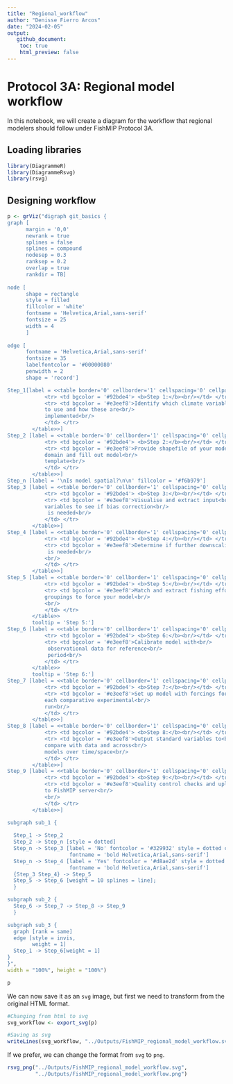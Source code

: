 ```yaml
---
title: "Regional_workflow"
author: "Denisse Fierro Arcos"
date: "2024-02-05"
output:
   github_document:
    toc: true
    html_preview: false
---
```


# Protocol 3A: Regional model workflow
In this notebook, we will create a diagram for the workflow that regional modelers should follow under FishMIP Protocol 3A.  
  
## Loading libraries
  
```r
library(DiagrammeR)
library(DiagrammeRsvg)
library(rsvg)
```

## Designing workflow
  
```r
p <- grViz("digraph git_basics {
graph [
      margin = '0,0'
      newrank = true
      splines = false
      splines = compound
      nodesep = 0.3
      ranksep = 0.2
      overlap = true
      rankdir = TB]
      
node [
      shape = rectangle
      style = filled
      fillcolor = 'white'
      fontname = 'Helvetica,Arial,sans-serif'
      fontsize = 25
      width = 4
      ]
      
edge [
      fontname = 'Helvetica,Arial,sans-serif'
      fontsize = 35
      labelfontcolor = '#00000080'
      penwidth = 2
      shape = 'record']

Step_1[label = <<table border='0' cellborder='1' cellspacing='0' cellpadding='28'>
			<tr> <td bgcolor = '#92bde4'> <b>Step 1:</b><br/></td> </tr>
			<tr> <td bgcolor = '#e3eef8'>Identify which climate variables<br/>
			to use and how these are<br/>
			implemented<br/>
			</td> </tr>
		</table>>]
Step_2 [label = <<table border='0' cellborder='1' cellspacing='0' cellpadding='28'>
			<tr> <td bgcolor = '#92bde4'> <b>Step 2:</b><br/></td> </tr>
			<tr> <td bgcolor = '#e3eef8'>Provide shapefile of your model<br/>
			domain and fill out model<br/>
			template<br/>
			</td> </tr>
		</table>>]
Step_n [label = '\nIs model spatial?\n\n' fillcolor = '#f6b979']
Step_3 [label = <<table border='0' cellborder='1' cellspacing='0' cellpadding='28'>
			<tr> <td bgcolor = '#92bde4'> <b>Step 3:</b><br/></td> </tr>
			<tr> <td bgcolor = '#e3eef8'>Visualise and extract input<br/>
			variables to see if bias correction<br/>
			 is needed<br/>
			</td> </tr>
		</table>>]
Step_4 [label = <<table border='0' cellborder='1' cellspacing='0' cellpadding='28'>
			<tr> <td bgcolor = '#92bde4'> <b>Step 4:</b><br/></td> </tr>
			<tr> <td bgcolor = '#e3eef8'>Determine if further downscaling<br/>
			 is needed<br/>
			<br/>
			</td> </tr>
		</table>>]
Step_5 [label = <<table border='0' cellborder='1' cellspacing='0' cellpadding='28'>
			<tr> <td bgcolor = '#92bde4'> <b>Step 5:</b><br/></td> </tr>
			<tr> <td bgcolor = '#e3eef8'>Match and extract fishing effort<br/>
			groupings to force your model<br/>
			<br/>
			</td> </tr>
		</table>>
		tooltip = 'Step 5:']
Step_6 [label = <<table border='0' cellborder='1' cellspacing='0' cellpadding='28'>
			<tr> <td bgcolor = '#92bde4'> <b>Step 6:</b><br/></td> </tr>
			<tr> <td bgcolor = '#e3eef8'>Calibrate model with<br/>
			 observational data for reference<br/>
			 period<br/>
			</td> </tr>
		</table>>
		tooltip = 'Step 6:']
Step_7 [label = <<table border='0' cellborder='1' cellspacing='0' cellpadding='28'>
			<tr> <td bgcolor = '#92bde4'> <b>Step 7:</b><br/></td> </tr>
			<tr> <td bgcolor = '#e3eef8'>Set up model with forcings for<br/>
			each comparative experimental<br/>
			run<br/>
			</td> </tr>
		</table>>]
Step_8 [label = <<table border='0' cellborder='1' cellspacing='0' cellpadding='28'>
			<tr> <td bgcolor = '#92bde4'> <b>Step 8:</b><br/></td> </tr>
			<tr> <td bgcolor = '#e3eef8'>Output standard variables to<br/>
			compare with data and across<br/>
			models over time/space<br/>
			</td> </tr>
		</table>>]
Step_9 [label = <<table border='0' cellborder='1' cellspacing='0' cellpadding='28'>
			<tr> <td bgcolor = '#92bde4'> <b>Step 9:</b><br/></td> </tr>
			<tr> <td bgcolor = '#e3eef8'>Quality control checks and upload<br/>
			to FishMIP server<br/>
			<br/>
			</td> </tr>
		</table>>]

subgraph sub_1 {
  
  Step_1 -> Step_2 
  Step_2 -> Step_n [style = dotted]
  Step_n -> Step_3 [label = 'No' fontcolor = '#329932' style = dotted color = '#329932' 
                    fontname = 'bold Helvetica,Arial,sans-serif']
  Step_n -> Step_4 [label = 'Yes' fontcolor = '#d8ae2d' style = dotted color = '#d8ae2d'
                    fontname = 'bold Helvetica,Arial,sans-serif']
  {Step_3 Step_4} -> Step_5
  Step_5 -> Step_6 [weight = 10 splines = line];
  }

subgraph sub_2 {
  Step_6 -> Step_7 -> Step_8 -> Step_9
  }

subgraph sub_3 {
  graph [rank = same]
  edge [style = invis,
        weight = 1]
  Step_1 -> Step_6[weight = 1]
}
}",
width = "100%", height = "100%")

p
```
  
We can now save it as an `svg` image, but first we need to transform from the original HTML format.  
  
```r
#Changing from html to svg
svg_workflow <- export_svg(p)

#Saving as svg
writeLines(svg_workflow, "../Outputs/FishMIP_regional_model_workflow.svg")
```
  
If we prefer, we can change the format from `svg` to `png`.  
  
```r
rsvg_png("../Outputs/FishMIP_regional_model_workflow.svg", 
         "../Outputs/FishMIP_regional_model_workflow.png")
```
  
  
